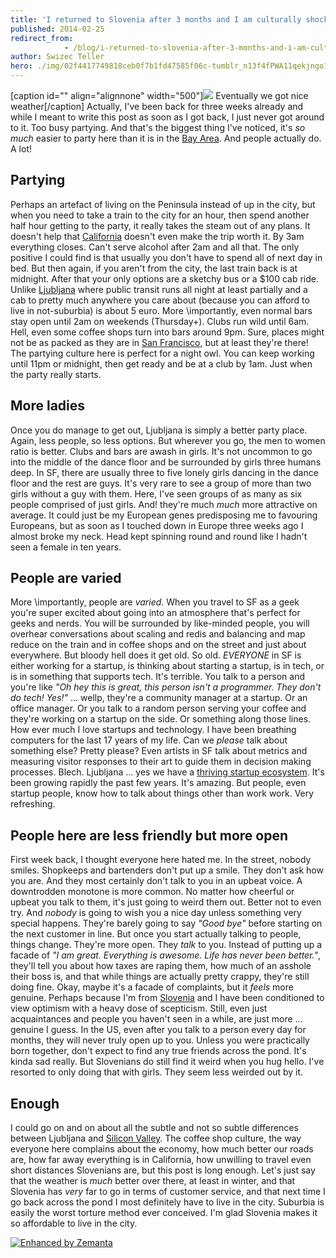 ```yaml
---
title: 'I returned to Slovenia after 3 months and I am culturally shocked'
published: 2014-02-25
redirect_from: 
            - /blog/i-returned-to-slovenia-after-3-months-and-i-am-culturally-shocked/swizec/6530
author: Swizec Teller
hero: ./img/02f4417749818ceb0f7b1fd47585f06c-tumblr_n13f4fPWA11qekjngo1_500.jpg
---
```

\[caption id="" align="alignnone" width="500"]![](./img/02f4417749818ceb0f7b1fd47585f06c-tumblr_n13f4fPWA11qekjngo1_500.jpg) Eventually we got nice weather\[/caption] Actually, I've been back for three weeks already and while I meant to write this post as soon as I got back, I just never got around to it. Too busy partying. And that's the biggest thing I've noticed, it's _so much_ easier to party here than it is in the [Bay Area](<http://maps.google.com/maps?ll=37.75,-122.283333333&spn=0.1,0.1&q=37.75,-122.283333333 (San%20Francisco%20Bay%20Area)&t=h> "San Francisco Bay Area"). And people actually do. A lot!

## Partying

Perhaps an artefact of living on the Peninsula instead of up in the city, but when you need to take a train to the city for an hour, then spend another half hour getting to the party, it really takes the steam out of any plans. It doesn't help that [California](<http://maps.google.com/maps?ll=37.0,-120.0&spn=10.0,10.0&q=37.0,-120.0 (California)&t=h> "California") doesn't even make the trip worth it. By 3am everything closes. Can't serve alcohol after 2am and all that. The only positive I could find is that usually you don't have to spend all of next day in bed. But then again, if you aren't from the city, the last train back is at midnight. After that your only options are a sketchy bus or a $100 cab ride. Unlike [Ljubljana](<http://maps.google.com/maps?ll=46.0555555556,14.5083333333&spn=0.1,0.1&q=46.0555555556,14.5083333333 (Ljubljana)&t=h> "Ljubljana") where public transit runs all night at least partially and a cab to pretty much anywhere you care about (because you can afford to live in not-suburbia) is about 5 euro. More \\importantly, even normal bars stay open until 2am on weekends (Thursday+). Clubs run wild until 6am. Hell, even some coffee shops turn into bars around 9pm. Sure, places might not be as packed as they are in [San Francisco](<http://maps.google.com/maps?ll=37.7833333333,-122.416666667&spn=0.1,0.1&q=37.7833333333,-122.416666667 (San%20Francisco)&t=h> "San Francisco"), but at least they're there! The partying culture here is perfect for a night owl. You can keep working until 11pm or midnight, then get ready and be at a club by 1am. Just when the party really starts.

## More ladies

Once you do manage to get out, Ljubljana is simply a better party place. Again, less people, so less options. But wherever you go, the men to women ratio is better. Clubs and bars are awash in girls. It's not uncommon to go into the middle of the dance floor and be surrounded by girls three humans deep. In SF, there are usually three to five lonely girls dancing in the dance floor and the rest are guys. It's very rare to see a group of more than two girls without a guy with them. Here, I've seen groups of as many as six people comprised of just girls. And! they're much _much_ more attractive on average. It could just be my European genes predisposing me to favouring Europeans, but as soon as I touched down in Europe three weeks ago I almost broke my neck. Head kept spinning round and round like I hadn't seen a female in ten years.

## People are varied

More \\importantly, people are _varied_. When you travel to SF as a geek you're super excited about going into an atmosphere that's perfect for geeks and nerds. You will be surrounded by like-minded people, you will overhear conversations about scaling and redis and balancing and map reduce on the train and in coffee shops and on the street and just about everywhere. But bloody hell does it get old. So old. _EVERYONE_ in SF is either working for a startup, is thinking about starting a startup, is in tech, or is in something that supports tech. It's terrible. You talk to a person and you're like _"Oh hey this is great, this person isn't a programmer. They don't do tech! Yes!"_ ... wellp, they're a community manager at a startup. Or an office manager. Or you talk to a random person serving your coffee and they're working on a startup on the side. Or something along those lines. How ever much I love startups and technology. I have been breathing computers for the last 17 years of my life. Can we _please_ talk about something else? Pretty please? Even artists in SF talk about metrics and measuring visitor responses to their art to guide them in decision making processes. Blech. Ljubljana ... yes we have a [thriving startup ecosystem](http://www.internetweek.si/pregled-startup-podpornega-okolja-v-sloveniji/). It's been growing rapidly the past few years. It's amazing. But people, even startup people, know how to talk about things other than work work. Very refreshing.

## People here are less friendly but more open

First week back, I thought everyone here hated me. In the street, nobody smiles. Shopkeeps and bartenders don't put up a smile. They don't ask how you are. And they most certainly don't talk to you in an upbeat voice. A downtrodden monotone is more common. No matter how cheerful or upbeat you talk to them, it's just going to weird them out. Better not to even try. And _nobody_ is going to wish you a nice day unless something very special happens. They're barely going to say _"Good bye"_ before starting on the next customer in line. But once you start actually talking to people, things change. They're more open. They _talk_ to you. Instead of putting up a facade of _"I am great. Everything is awesome. Life has never been better."_, they'll tell you about how taxes are raping them, how much of an asshole their boss is, and that while things are actually pretty crappy, they're still doing fine. Okay, maybe it's a facade of complaints, but it _feels_ more genuine. Perhaps because I'm from [Slovenia](<http://maps.google.com/maps?ll=46.05,14.5&spn=10.0,10.0&q=46.05,14.5 (Slovenia)&t=h> "Slovenia") and I have been conditioned to view optimism with a heavy dose of scepticism. Still, even just acquaintances and people you haven't seen in a while, are just more ... genuine I guess. In the US, even after you talk to a person every day for months, they will never truly open up to you. Unless you were practically born together, don't expect to find any true friends across the pond. It's kinda sad really. But Slovenians do still find it weird when you hug hello. I've resorted to only doing that with girls. They seem less weirded out by it.

## Enough

I could go on and on about all the subtle and not so subtle differences between Ljubljana and [Silicon Valley](<http://maps.google.com/maps?ll=37.37,-122.04&spn=1.0,1.0&q=37.37,-122.04 (Silicon%20Valley)&t=h> "Silicon Valley"). The coffee shop culture, the way everyone here complains about the economy, how much better our roads are, how far away everything is in California, how unwilling to travel even short distances Slovenians are, but this post is long enough. Let's just say that the weather is _much_ better over there, at least in winter, and that Slovenia has _very_ far to go in terms of customer service, and that next time I go back across the pond I most definitely have to live in the city. Suburbia is easily the worst torture method ever conceived. I'm glad Slovenia makes it so affordable to live in the city.

[![Enhanced by Zemanta](http://img.zemanta.com/zemified_e.png?x-id=f231d9c0-2e6c-4563-99ac-73f982f6c1af)](http://www.zemanta.com/?px "Enhanced by Zemanta")
